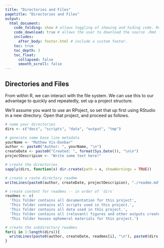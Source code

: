 ```yaml
---
title: "Directories and Files"
pagetitle: "Directories and Files"
output:
  html_document:
    code_folding: show # allows toggling of showing and hiding code. Remove if not using code.
    code_download: true # allows the user to download the source .Rmd file. Remove if not using code.
    includes:
      after_body: footer.html # include a custom footer.
    toc: true
    toc_depth: 3
    toc_float:
      collapsed: false
      smooth_scroll: false
---
```


## Directories and Files 

From within R, we can interact with the file system. We can use this to our advantage to quickly and repeatedly, set up a project structure.

We'll assume you want to use an RPoject, so set that up first using RStudio in a new directory. Open that project, and proceed as follows.

```r
# name your directories
dirs <- c("docs", "scripts", "data", "output", "tmp")

# generate some base line metadata
yourName <- "Mathew Vis-Dunbar"
author <- paste0("Author: ", yourName, "\n")
createDate <- paste0("Created: ", format(Sys.Date()), "\n\n")
projectDescripion <- "Write some text here!"

# create the directories
sapply(dirs, function(x) dir.create(path = x, showWarnings = TRUE))

# create a route directory readme
writeLines(paste0(author, createDate, projectDescripion), "./readme.md")

# create content for readmes -- in order of `dirs`
readmes <- c(
  'This folder contains all documentation for this project',
  'This folder contains all scripts used in this project.',
  'This folder contains all data used in this project.',
  'This folder contains all (relevant) figures and other outputs created for this project.',
  'This folder houses ephemeral materials for this project.')

# create the subdirectory readmes
for(i in 1:length(dirs)){
  writeLines(paste0(author, createDate, readmes[i], "\n"), paste0(dirs[i], "/readme.md"))
}
```

